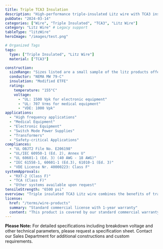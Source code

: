 ```yaml
---
title: Triple TCA3 Insulation
description: "High-performance triple-insulated Litz wire with TCA3 insulation, engineered for high-frequency applications requiring superior insulation properties."
pubDate: "2024-03-14"
categories: ["Wire", "Triple Insulated", "TCA3", "Litz Wire"]
category: "Litz Wire" # Legacy support
tableType: "litzWire"
heroImage: "/images/test.png"

# Organized Tags
tags:
  type: ["Triple Insulated", "Litz Wire"]
  material: ["TCA3"]

construction:
  sizeRange: "Sizes listed are a small sample of the litz products offered. Contact the Sales Department."
  conductor: "NEMA MW 79-C"
  insulation: "Modified ETFE"
  rating:
    temperature: "155°C"
    voltage: 
      - "UL: 1500 Vpk for electronic equipment"
      - "UL: 707 Vrms for medical equipment"
      - "VDE: 1000 Vpk"
applications:
  - "High frequency applications"
  - "Medical Equipment"
  - "Electronic Equipment"
  - "Switch Mode Power Supplies"
  - "Transformers"
  - "Safety-critical Applications"
compliances:
  - "UL OBJT2 File No. E206198"
  - "UL/IEC 60950-1 (Ed. 2), Annex U"
  - "UL 60601-1 (Ed. 3) (40 AWG - 18 AWG)"
  - "IEC 61558-1, 60601-1 (Ed.3), 61010-1 (Ed. 3)"
  - "VDE License Nr. 40000223: Class F"
systemApprovals:
  - "RXT-2 (Class F)"
  - "TCA (Class F)"
  - "Other systems available upon request"
tensileStrength: "6500 psi"
overview: "Triple insulated TCA3 Litz wire combines the benefits of traditional Litz wire construction with enhanced modified ETFE insulation properties, making it ideal for high-frequency applications requiring reinforced insulation. The TCA3 construction provides excellent chemical resistance, high temperature performance, and superior electrical properties."
license:
  href: "/terms/wire-products"
  summary: "Standard commercial license with 1-year warranty"
  content: "This product is covered by our standard commercial warranty for a period of one year from the date of purchase. The warranty covers manufacturing defects and material failures under normal use conditions. Custom modifications or applications outside the specified parameters may void the warranty."
---
```



<TripleInsulatedLitzTable client:load />

**Please Note:** For detailed specifications including breakdown voltage and other technical parameters, please request a specification sheet. Contact our Sales Department for additional constructions and custom requirements. 